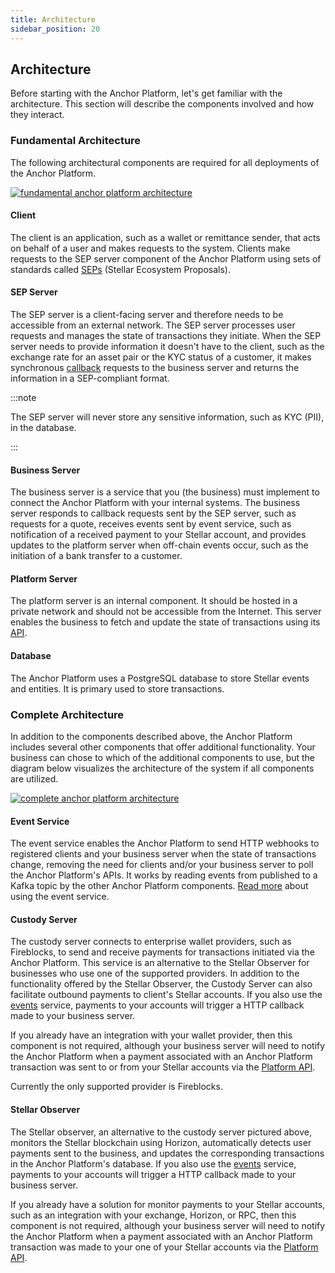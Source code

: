 ```yaml
---
title: Architecture
sidebar_position: 20
---
```


## Architecture

Before starting with the Anchor Platform, let's get familiar with the architecture. This section will describe the components involved and how they interact.

### Fundamental Architecture

The following architectural components are required for all deployments of the Anchor Platform.

[![fundamental anchor platform architecture](/assets/anchor-platform-architecture-1.png)](/assets/anchor-platform-architecture-1.png)

#### Client

The client is an application, such as a wallet or remittance sender, that acts on behalf of a user and makes requests to the system. Clients make requests to the SEP server component of the Anchor Platform using sets of standards called [SEPs][seps] (Stellar Ecosystem Proposals).

#### SEP Server

The SEP server is a client-facing server and therefore needs to be accessible from an external network. The SEP server processes user requests and manages the state of transactions they initiate. When the SEP server needs to provide information it doesn't have to the client, such as the exchange rate for an asset pair or the KYC status of a customer, it makes synchronous [callback][callback-api] requests to the business server and returns the information in a SEP-compliant format.

:::note

The SEP server will never store any sensitive information, such as KYC (PII), in the database.

:::

#### Business Server

The business server is a service that you (the business) must implement to connect the Anchor Platform with your internal systems. The business server responds to callback requests sent by the SEP server, such as requests for a quote, receives events sent by event service, such as notification of a received payment to your Stellar account, and provides updates to the platform server when off-chain events occur, such as the initiation of a bank transfer to a customer.

#### Platform Server

The platform server is an internal component. It should be hosted in a private network and should not be accessible from the Internet. This server enables the business to fetch and update the state of transactions using its [API][platform-api].

#### Database

The Anchor Platform uses a PostgreSQL database to store Stellar events and entities. It is primary used to store transactions.

### Complete Architecture

In addition to the components described above, the Anchor Platform includes several other components that offer additional functionality. Your business can chose to which of the additional components to use, but the diagram below visualizes the architecture of the system if all components are utilized.

[![complete anchor platform architecture](/assets/anchor-platform-architecture-2.png)](/assets/anchor-platform-architecture-2.png)

#### Event Service

The event service enables the Anchor Platform to send HTTP webhooks to registered clients and your business server when the state of transactions change, removing the need for clients and/or your business server to poll the Anchor Platform's APIs. It works by reading events from published to a Kafka topic by the other Anchor Platform components. [Read more][events] about using the event service.

#### Custody Server

The custody server connects to enterprise wallet providers, such as Fireblocks, to send and receive payments for transactions initiated via the Anchor Platform. This service is an alternative to the Stellar Observer for businesses who use one of the supported providers. In addition to the functionality offered by the Stellar Observer, the Custody Server can also facilitate outbound payments to client's Stellar accounts. If you also use the [events] service, payments to your accounts will trigger a HTTP callback made to your business server.

If you already have an integration with your wallet provider, then this component is not required, although your business server will need to notify the Anchor Platform when a payment associated with an Anchor Platform transaction was sent to or from your Stellar accounts via the [Platform API][platform-api].

Currently the only supported provider is Fireblocks.

#### Stellar Observer

The Stellar observer, an alternative to the custody server pictured above, monitors the Stellar blockchain using Horizon, automatically detects user payments sent to the business, and updates the corresponding transactions in the Anchor Platform's database. If you also use the [events] service, payments to your accounts will trigger a HTTP callback made to your business server.

If you already have a solution for monitor payments to your Stellar accounts, such as an integration with your exchange, Horizon, or RPC, then this component is not required, although your business server will need to notify the Anchor Platform when a payment associated with an Anchor Platform transaction was made to your one of your Stellar accounts via the [Platform API][platform-api].

[seps]: https://github.com/stellar/stellar-protocol/blob/master/ecosystem/README.md
[platform-api]: ../api-reference/resources/README.mdx
[callback-api]: ../api-reference/callbacks/README.mdx
[events]: ./events/README.mdx
